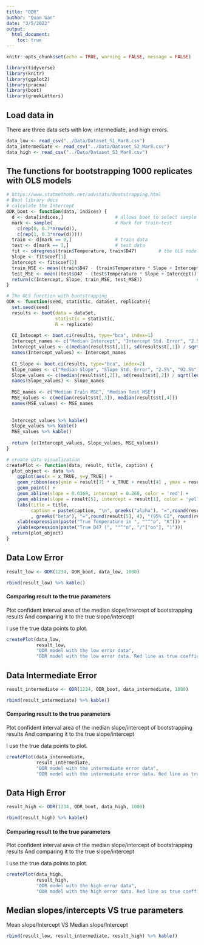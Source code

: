 ```yaml
---
title: "ODR"
author: "Quan Gan"
date: "3/5/2022"
output: 
  html_document:
    toc: true
---
```


```r
knitr::opts_chunk$set(echo = TRUE, warning = FALSE, message = FALSE)

library(tidyverse)
library(knitr)
library(ggplot2)
library(pracma)
library(boot)
library(greekLetters)
```

## Load data in
There are three data sets with low, intermediate, and high errors.
```r
data_low <- read_csv("../Data/Dataset_S1_Mar8.csv")
data_intermediate <- read_csv("../Data/Dataset_S2_Mar8.csv")
data_high <- read_csv("../Data/Dataset_S3_Mar8.csv")
```
## The functions for bootstrapping 1000 replicates with OLS models
```r
# https://www.statmethods.net/advstats/bootstrapping.html
# Boot library docs
# calculate the Intercept
ODR_boot <- function(data, indices) {
  d <- data[indices,]                   # allows boot to select sample
  mark <- sample(                       # Mark for train-test
    c(rep(0, 0.7*nrow(d)), 
    c(rep(1, 0.3*nrow(d)))))      
  train <- d[mark == 0,]                # train data
  test <- d[mark == 1,]                 # test data
  fit <- odregress(train$Temperature, train$D47)        # the OLS model
  Slope <- fit$coef[1]
  Intercept <- fit$coef[2]
  train_MSE <- mean((train$D47 - (train$Temperature * Slope + Intercept))^2)    # Train set MSE
  test_MSE <- mean((test$D47 - (test$Temperature * Slope + Intercept))^2)# Test set MSE
  return(c(Intercept, Slope, train_MSE, test_MSE))                    # get intercept
}

# The OLS function with bootstrapping
ODR <- function(seed, statistic, dataSet, replicate){
  set.seed(seed)
  results <- boot(data = dataSet,
                  statistic = statistic,
                  R = replicate)
  
  CI_Intecept <- boot.ci(results, type="bca", index=1)
  Intercept_names <- c("Median Intercept", "Intercept Std. Error", "2.5%", "92.5%")
  Intercept_values <- c(median(results$t[,1]), sd(results$t[,1]) / sqrt(length(results$t[,1])), CI_Intecept$bca[4], CI_Intecept$bca[5])
  names(Intercept_values) <- Intercept_names
  
  CI_Slope <- boot.ci(results, type="bca", index=2)
  Slope_names <- c("Median Slope", "Slope Std. Error", "2.5%", "92.5%")
  Slope_values <- c(median(results$t[,2]), sd(results$t[,2]) / sqrt(length(results$t[,2])), CI_Slope$bca[4], CI_Slope$bca[5])
  names(Slope_values) <- Slope_names
  
  MSE_names <- c("Median Train MSE", "Median Test MSE")
  MSE_values <- c(median(results$t[,3]), median(results$t[,4]))
  names(MSE_values) <- MSE_names
  
  
  Intercept_values %>% kable()
  Slope_values %>% kable()
  MSE_values %>% kable()
  
  return (c(Intercept_values, Slope_values, MSE_values))
}

# create data visualization
createPlot <- function(data, result, title, caption) {
  plot_object <- data %>% 
    ggplot(aes(x = x_TRUE, y=y_TRUE)) + 
    geom_ribbon(aes(ymin = result[7] * x_TRUE + result[4] , ymax = result[8] * x_TRUE + result[3]), fill = "orange") +
    geom_point() +
    geom_abline(slope = 0.0369, intercept = 0.268, color = 'red') +
    geom_abline(slope = result[5], intercept = result[1], color = 'yellow') + 
    labs(title = title,
         caption = paste(caption, "\n", greeks("alpha"), "=",round(result[1], 4), "(95% CI", round(result[3], 4),"-", round(result[4],4), ")\n"
         , greeks("beta"), "=",round(result[5], 4), "(95% CI", round(result[7], 4),"-", round(result[8],4), ")" ))+ 
    xlab(expression(paste("True Temperature in ", ""^"o", "K"))) + 
    ylab(expression(paste("True D47 (", ""^"o", "/"["oo"], ")"))) 
  return(plot_object)
}

```


## Data Low Error
```r
result_low <- ODR(1234, ODR_boot, data_low, 1000)

rbind(result_low) %>% kable()
```

#### Comparing result to the true parameters
Plot confident interval area of the median slope/intercept of bootstrapping results
And comparing it to the true slope/intercept

I use the true data points to plot.
```r
createPlot(data_low, 
           result_low, 
           "ODR model with the low error data", 
           "ODR model with the low error data. Red line as true coefficient. Yellow is ODR fitted coefficient")

```


## Data Intermediate Error
```r
result_intermediate <- ODR(1234, ODR_boot, data_intermediate, 1000)

rbind(result_intermediate) %>% kable()
```

#### Comparing result to the true parameters
Plot confident interval area of the median slope/intercept of bootstrapping results
And comparing it to the true slope/intercept

I use the true data points to plot.
```r
createPlot(data_intermediate, 
           result_intermediate, 
           "ODR model with the intermediate error data", 
           "ODR model with the intermediate error data. Red line as true coefficient. Yellow is ODR fitted coefficient")
```

## Data High Error
```r
result_high <- ODR(1234, ODR_boot, data_high, 1000)

rbind(result_high) %>% kable()
```
#### Comparing result to the true parameters
Plot confident interval area of the median slope/intercept of bootstrapping results
And comparing it to the true slope/intercept

I use the true data points to plot.
```r
createPlot(data_high, 
           result_high, 
           "ODR model with the high error data", 
           "ODR model with the high error data. Red line as true coefficient. Yellow is ODR fitted coefficient")
```

## Median slopes/intercepts VS true parameters

Mean slope/Intercept VS Median slope/Intercept
```r
rbind(result_low, result_intermediate, result_high) %>% kable()
```
